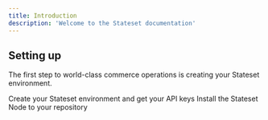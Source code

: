 ```yaml
---
title: Introduction
description: 'Welcome to the Stateset documentation'
---
```


## Setting up

The first step to world-class commerce operations is creating your Stateset environment.

<CardGroup cols={2}>
  <Card
    title="Create your Stateset Instance"
    icon="pen-to-square"
    href="https://stateset.io/sign-up"
  >
    Create your Stateset environment and get your API keys
  </Card>
  <Card
    title="Install the Stateset Node SDK"
    icon="image"
    href="https://github.com/stateset/stateset-node"
  >
    Install the Stateset Node to your repository
  </Card>
</CardGroup>